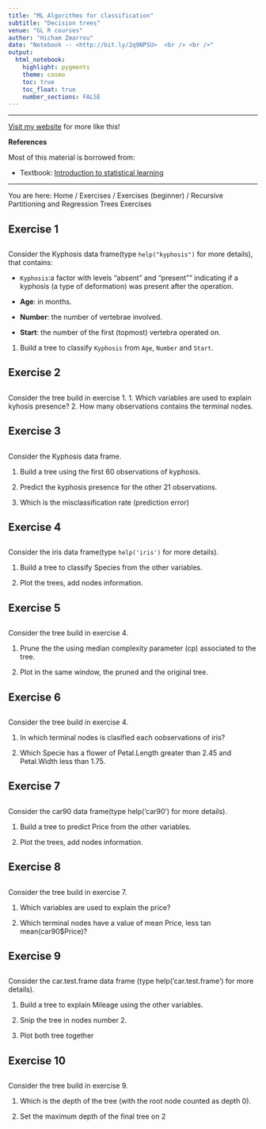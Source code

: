 ```yaml
---
title: "ML Algorithms for classification"
subtitle: "Decision trees"
venue: "GL R courses"
author: "Hicham Zmarrou"
date: "Notebook -- <http://bit.ly/2q9NPSU>  <br /> <br />"
output:
  html_notebook:
    highlight: pygments
    theme: cosmo
    toc: true
    toc_float: true
    number_sections: FALSE
---
```



<hr>

[Visit my website](http://aardona.nl/) for more like this!

__References__

Most of this material is borrowed from:

* Textbook: [Introduction to statistical learning](http://www-bcf.usc.edu/~gareth/ISL/)

____________________________________


You are here: Home / Exercises / Exercises (beginner) / Recursive Partitioning and Regression Trees Exercises

 
################
##            ##
## Exercise 1 ##
##            ##
################
Consider the Kyphosis data frame(type `help("kyphosis")` for more details), that contains:


* `Kyphosis`:a factor with levels "absent" and  "present"" indicating if a kyphosis (a type of deformation) was present after the operation.

* __Age__: in months.

* __Number__: the number of vertebrae involved.

* __Start__: the number of the first (topmost) vertebra operated on.


1. Build a tree to classify `Kyphosis` from `Age`, `Number` and `Start`.


################
##            ##
## Exercise 2 ##
##            ##
################

Consider the tree build in exercise 1.
1.  Which variables are used to explain kyhosis presence?
2.  How many observations contains the terminal nodes.




###############
##            ##
## Exercise 3 ##
##            ##
################

Consider the Kyphosis data frame.

1. Build a tree using the first 60 observations of kyphosis.

2. Predict the kyphosis presence for the other 21 observations.

3. Which is the misclassification rate (prediction error)

###############
##            ##
## Exercise 4 ##
##            ##
################

Consider the iris data frame(type `help('iris')` for more details).

1. Build a tree to classify Species from the other variables.

2. Plot the trees, add nodes information.

###############
##            ##
## Exercise 5 ##
##            ##
################

Consider the tree build in exercise 4.

1. Prune the the using median complexity parameter (cp) associated to the tree.

2. Plot in the same window, the pruned and the original tree.

################
##            ##
## Exercise 6 ##
##            ##
################

Consider the tree build in exercise 4.

1. In which terminal nodes is clasified each oobservations of iris?

2. Which Specie has a flower of Petal.Length greater than 2.45 and Petal.Width less than 1.75.

###############
##            ##
## Exercise 7 ##
##            ##
################

Consider the car90 data frame(type help('car90') for more details).

1. Build a tree to predict Price from the other variables.

2. Plot the trees, add nodes information.

###############
##            ##
## Exercise 8 ##
##            ##
################

Consider the tree build in exercise 7.

1. Which variables are used to explain the price?

2. Which terminal nodes have a value of mean Price, less tan mean(car90$Price)?

###############
##            ##
## Exercise 9 ##
##            ##
################

Consider the car.test.frame data frame (type help('car.test.frame') for more details).

1. Build a tree to explain Mileage using the other variables.

2. Snip the tree in nodes number 2.

3. Plot both tree together

################
##            ##
## Exercise 10##
##            ##
################

Consider the tree build in exercise 9.

1.  Which is the depth of the tree (with the root node counted as depth 0).

2. Set the maximum depth of the final tree on 2

